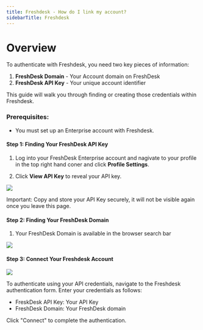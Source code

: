 ```yaml
---
title: Freshdesk - How do I link my account?
sidebarTitle: Freshdesk
---
```



# Overview

To authenticate with Freshdesk, you need two key pieces of information:
1. **FreshDesk Domain** - Your Account domain on FreshDesk
2. **FreshDesk API Key** - Your unique account identifier


This guide will walk you through finding or creating those credentials within Freshdesk.


### Prerequisites:

- You must set up an Enterprise account with Freshdesk.


#### Step 1: Finding Your FreshDesk API Key
1. Log into your FreshDesk Enterprise account and nagivate to your profile in the top right hand coner and click **Profile Settings**.


2. Click **View API Key** to reveal your API key.

<img src="/integrations/all/freshdesk/nango-freshdesk-2.png" />

Important: Copy and store your API Key securely, it will not be visible again once you leave this page.


#### Step 2: Finding Your FreshDesk Domain
1. Your FreshDesk Domain is available in the browser search bar

<img src="/integrations/all/freshdesk/nango-freshdesk-1.png" />


#### Step 3: Connect Your Freshdesk Account

<img src="/integrations/all/freshdesk/nango_connect_ui.png" />

To authenticate using your API credentials, navigate to the Freshdesk authentication form.
Enter your credentials as follows:
- FreskDesk API Key: Your API Key
- FreshDesk Domain: Your FreshDesk domain

Click "Connect" to complete the authentication.
